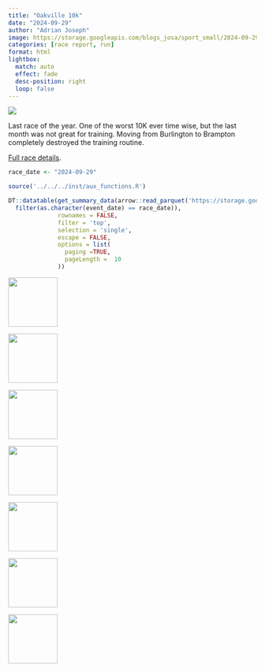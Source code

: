 ```yaml
---
title: "Oakville 10k"
date: "2024-09-29"
author: "Adrian Joseph"
image: https://storage.googleapis.com/blogs_josa/sport_small/2024-09-29_OAKVILLE_10K/img/00.png
categories: [race report, run]
format: html
lightbox:
  match: auto
  effect: fade
  desc-position: right
  loop: false
---
```

![](https://storage.googleapis.com/blogs_josa/sport_small/2024-09-29_OAKVILLE_10K/img/00.png)

Last race of the year. One of the worst 10K ever time wise, but the last month was not great for training. Moving from Burlington to Brampton completely destroyed the training routine.

[Full race details](https://asjblog.shinyapps.io/race_shiny/?_inputs_&selector=%222024-09-29%20-%20OAKVILLE%2010K%20-%20run%22){target="_blank"}.

```r
race_date <- "2024-09-29"

source('../../../inst/aux_functions.R')

DT::datatable(get_summary_data(arrow::read_parquet('https://storage.googleapis.com/blogs_josa/sport/parquets/main_dataset.parquet') |>
  filter(as.character(event_date) == race_date)),
              rownames = FALSE,
              filter = 'top',
              selection = 'single',
              escape = FALSE,
              options = list(
                paging =TRUE,
                pageLength =  10
              ))
```

::: {layout-ncol=4}
![](https://storage.googleapis.com/blogs_josa/sport_small/2024-09-29_OAKVILLE_10K/img/00.png){ width="100" group="hi" }

![](https://storage.googleapis.com/blogs_josa/sport_small/2024-09-29_OAKVILLE_10K/img/01.png){ width="100" group="hi" }

![](https://storage.googleapis.com/blogs_josa/sport_small/2024-09-29_OAKVILLE_10K/img/02.png){ width="100" group="hi" }

![](https://storage.googleapis.com/blogs_josa/sport_small/2024-09-29_OAKVILLE_10K/img/03.png){ width="100" group="hi" }

![](https://storage.googleapis.com/blogs_josa/sport_small/2024-09-29_OAKVILLE_10K/img/04.jpg){ width="100" group="hi" }

![](https://storage.googleapis.com/blogs_josa/sport_small/2024-09-29_OAKVILLE_10K/img/05.jpg){ width="100" group="hi" }

![](https://storage.googleapis.com/blogs_josa/sport_small/2024-09-29_OAKVILLE_10K/img/06.jpg){ width="100" group="hi" }


:::
